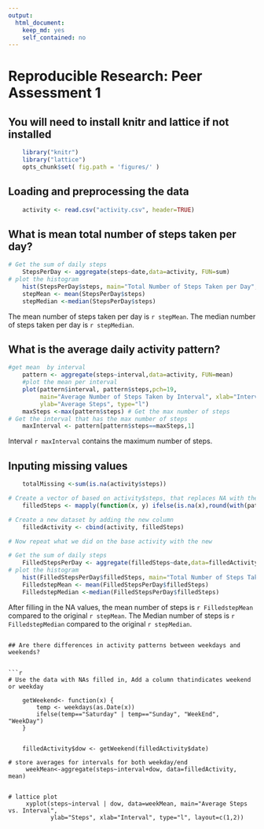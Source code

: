 ```yaml
---
output:
  html_document:
    keep_md: yes
    self_contained: no
---
```


# Reproducible Research: Peer Assessment 1

## You will need to install knitr and lattice if not installed
```r
    library("knitr")
    library("lattice") 
    opts_chunk$set( fig.path = 'figures/' )

```

## Loading and preprocessing the data

```r
    activity <- read.csv("activity.csv", header=TRUE)
```

## What is mean total number of steps taken per day?
```r
# Get the sum of daily steps
    StepsPerDay <- aggregate(steps~date,data=activity, FUN=sum)
# plot the histogram
    hist(StepsPerDay$steps, main="Total Number of Steps Taken per Day", xlab="Steps Taken per Day")
    stepMean <- mean(StepsPerDay$steps)
    stepMedian <-median(StepsPerDay$steps)
```
The mean number of steps taken per day is `r stepMean`.
The median number of steps taken per day is `r stepMedian`.

## What is the average daily activity pattern?
```r
#get mean  by interval
    pattern <- aggregate(steps~interval,data=activity, FUN=mean) 
    #plot the mean per interval
    plot(pattern$interval, pattern$steps,pch=19,
         main="Average Number of Steps Taken by Interval", xlab="Interval", 
         ylab="Average Steps", type="l")
    maxSteps <-max(pattern$steps) # Get the max number of steps
# Get the interval that has the max number of steps
    maxInterval <- pattern[pattern$steps==maxSteps,1] 
```

Interval `r maxInterval` contains the maximum number of steps.

## Inputing missing values
```r
    totalMissing <-sum(is.na(activity$steps))

# Create a vector of based on activity$steps, that replaces NA with the mean number of steps for that of interval
    filledSteps <- mapply(function(x, y) ifelse(is.na(x),round(with(pattern, subset(steps, interval==y)),digits=0),x), activity$steps,activity$interval)

# Create a new dataset by adding the new column
    filledActivity <- cbind(activity, filledSteps)

# Now repeat what we did on the base activity with the new

# Get the sum of daily steps
    FilledStepsPerDay <- aggregate(filledSteps~date,data=filledActivity, FUN=sum)
# plot the histogram
    hist(FilledStepsPerDay$filledSteps, main="Total Number of Steps Taken per Day", xlab="Steps Taken per Day")
    FilledstepMean <- mean(FilledStepsPerDay$filledSteps)
    FilledstepMedian <-median(FilledStepsPerDay$filledSteps)
```

After filling in the NA values, the mean number of steps is `r FilledstepMean` compared to the original `r stepMean`.
The Median number of steps is `r FilledstepMedian` compared to the original `r stepMedian`.

```

## Are there differences in activity patterns between weekdays and weekends?


```r

# Use the data with NAs filled in, Add a column thatindicates weekend or weekday

    getWeekend<- function(x) {
        temp <- weekdays(as.Date(x))
        ifelse(temp=="Saturday" | temp=="Sunday", "WeekEnd", "WeekDay")
    }


    filledActivity$dow <- getWeekend(filledActivity$date)

# store averages for intervals for both weekday/end
     weekMean<-aggregate(steps~interval+dow, data=filledActivity, mean) 


# lattice plot
     xyplot(steps~interval | dow, data=weekMean, main="Average Steps vs. Interval", 
            ylab="Steps", xlab="Interval", type="l", layout=c(1,2))

```

